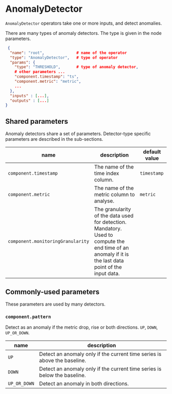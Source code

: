 # AnomalyDetector

`AnomalyDetector` operators take one or more inputs, and detect anomalies.

There are many types of anomaly detectors. The type is given in the node parameters.

```json
 {
  "name": "root",              # name of the operator
  "type": "AnomalyDetector",   # type of operator
  "params": {
    "type": "THRESHOLD",       # type of anomaly detector,
    # other parameters ...
    "component.timestamp": "ts",
    "component.metric": "metric",
    ...
  },
  "inputs" : [...],
  "outputs" : [...]
}
```


## Shared parameters

Anomaly detectors share a set of parameters. Detector-type specific parameters are described in the sub-sections.

| name  | description  | default value  |
|---|---|---|
|`component.timestamp`| The name of the time index column.| `timestamp`|
|`component.metric`| The name of the metric column to analyse.| `metric`|
|`component.monitoringGranularity`| The granularity of the data used for detection. Mandatory. <br/>Used to compute the end time of an anomaly if it is the last data point of the input data.| |


## Commonly-used parameters

These parameters are used by many detectors.


### `component.pattern`

Detect as an anomaly if the metric drop, rise or both directions. `UP`, `DOWN`, `UP_OR_DOWN`.

| name| description|
|---|---|
|`UP`|Detect an anomaly only if the current time series is above the baseline.|
|`DOWN`|Detect an anomaly only if the current time series is below the baseline.|
|`UP_OR_DOWN`| Detect an anomaly in both directions.|
